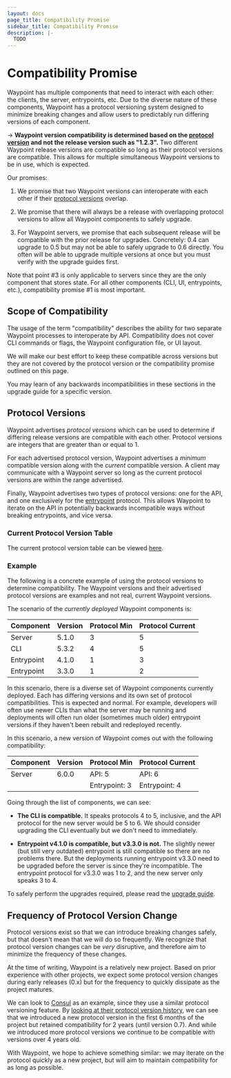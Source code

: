 ```yaml
---
layout: docs
page_title: Compatibility Promise
sidebar_title: Compatibility Promise
description: |-
  TODO
---
```


# Compatibility Promise

Waypoint has multiple components that need to interact with each other:
the clients, the server, entrypoints, etc. Due to the diverse nature of these
components, Waypoint has a protocol versioning system designed to minimize
breaking changes and allow users to predictably run differing versions of
each component.

-> **Waypoint version compatibility is determined based on the
[protocol version](#protocol-versions) and not the release version such
as "1.2.3".** Two different Waypoint release versions are compatible so
long as their protocol versions are compatible. This allows for multiple
simultaneous Waypoint versions to be in use, which is expected.

Our promises:

1. We promise that two Waypoint versions can interoperate with each other if their
   [protocol versions](#protocol-versions) overlap.

2. We promise that there will always be a release with overlapping protocol
   versions to allow all Waypoint components to safely upgrade.

3. For Waypoint servers, we promise that each subsequent release will be compatible with the
   prior release for upgrades. Concretely: 0.4 can upgrade to 0.5 but
   may not be able to safely upgrade to 0.6 directly. You often will be
   able to upgrade multiple versions at once but you must verify with the
   upgrade guides first.

Note that point #3 is only applicable to servers since they are the only
component that stores state. For all other components (CLI, UI, entrypoints,
etc.), compatibility promise #1 is most important.

## Scope of Compatibility

The usage of the term "compatibility" describes the ability for two
separate Waypoint processes to interoperate by API. Compatibility does
not cover CLI commands or flags, the Waypoint configuration file, or UI
layout.

We will make our best effort to keep these compatible across versions
but they are not covered by the protocol version or the compatibility
promise outlined on this page.

You may learn of any backwards incompatibilities in these sections
in the upgrade guide for a specific version.

## Protocol Versions

Waypoint advertises _protocol versions_ which can be used to determine
if differing release versions are compatible with each other. Protocol
versions are integers that are greater than or equal to 1.

For each advertised protocol version, Waypoint advertises a _minimum_
compatible version along with the _current_ compatible version. A client
may communicate with a Waypoint server so long as the current protocol
versions are within the range advertised.

Finally, Waypoint advertises two types of protocol versions: one for
the API, and one exclusively for the [entrypoint](/docs/entrypoint) protocol.
This allows Waypoint to iterate on the API in potentially backwards
incompatible ways without breaking entrypoints, and vice versa.

### Current Protocol Version Table

The current protocol version table can be viewed [here](/docs/upgrading/protocol-table).

### Example

The following is a concrete example of using the protocol versions to
determine compatibility. The Waypoint versions and their advertised protocol
versions are examples and not real, current Waypoint versions.

The scenario of the _currently deployed_ Waypoint components is:

| Component  | Version | Protocol Min | Protocol Current |
| ---------- | ------- | ------------ | ---------------- |
| Server     | 5.1.0   | 3            | 5                |
| CLI        | 5.3.2   | 4            | 5                |
| Entrypoint | 4.1.0   | 1            | 3                |
| Entrypoint | 3.3.0   | 1            | 2                |

In this scenario, there is a diverse set of Waypoint components currently
deployed. Each has differing versions and its own set of protocol compatibilities.
This is expected and normal. For example, developers will often use newer
CLIs than what the server may be running and deployments will often run older
(sometimes much older) entrypoint versions if they haven't been rebuilt and
redeployed recently.

In this scenario, a new version of Waypoint comes out with the following compatibility:

| Component | Version | Protocol Min  | Protocol Current |
| --------- | ------- | ------------- | ---------------- |
| Server    | 6.0.0   | API: 5        | API: 6           |
|           |         | Entrypoint: 3 | Entrypoint: 4    |

Going through the list of components, we can see:

- **The CLI is compatible.** It speaks protocols 4 to 5, inclusive, and the
  API protocol for the new server would be 5 to 6. We should consider
  upgrading the CLI eventually but we don't need to immediately.

- **Entrypoint v4.1.0 is compatible, but v3.3.0 is not.** The slightly
  newer (but still very outdated) entrypoint is still compatible so there
  are no problems there. But the deployments running entrypoint v3.3.0
  need to be upgraded before the server is since they're incompatible.
  The entrypoint protocol for v3.3.0 was 1 to 2, and the new server
  only speaks 3 to 4.

To safely perform the upgrades required, please read the
[upgrade guide](/docs/upgrading).

## Frequency of Protocol Version Change

Protocol versions exist so that we can introduce breaking changes safely,
but that doesn't mean that we will do so frequently. We recognize that protocol
version changes can be _very_ disruptive, and therefore aim to minimize
the frequency of these changes.

At the time of writing, Waypoint is a relatively new project. Based on
prior experience with other projects, we expect some protocol version changes
during early releases (0.x) but for the frequency to quickly dissipate as
the project matures.

We can look to [Consul](https://www.consul.io) as an example, since they use
a similar protocol versioning feature. By
[looking at their protocol version history](https://www.consul.io/docs/upgrading/compatibility),
we can see that we introduced a new protocol version in the first 6 months
of the project but retained compatibility for 2 years (until version 0.7).
And while we introduced more protocol versions we continue to be compatible
with versions over 4 years old.

With Waypoint, we hope to achieve something similar: we may iterate on the
protocol quickly as a new project, but will aim to maintain compatibility
for as long as possible.
